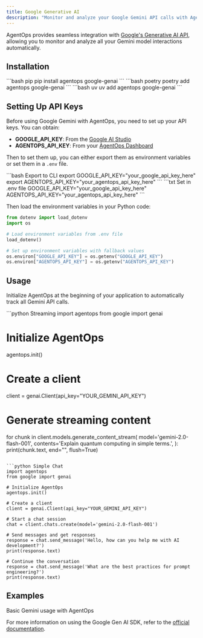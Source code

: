 ```yaml
---
title: Google Generative AI
description: "Monitor and analyze your Google Gemini API calls with AgentOps"
---
```


AgentOps provides seamless integration with [Google's Generative AI API](https://ai.google.dev/), allowing you to monitor and analyze all your Gemini model interactions automatically.

## Installation

<CodeGroup>
  ```bash pip
  pip install agentops google-genai
  ```
  ```bash poetry
  poetry add agentops google-genai
  ```
  ```bash uv
  uv add agentops google-genai
  ```
</CodeGroup>

## Setting Up API Keys

Before using Google Gemini with AgentOps, you need to set up your API keys. You can obtain:
- **GOOGLE_API_KEY**: From the [Google AI Studio](https://aistudio.google.com/app/apikey)
- **AGENTOPS_API_KEY**: From your [AgentOps Dashboard](https://app.agentops.ai/)

Then to set them up, you can either export them as environment variables or set them in a `.env` file.

<CodeGroup>
```bash Export to CLI
export GOOGLE_API_KEY="your_google_api_key_here"
export AGENTOPS_API_KEY="your_agentops_api_key_here"
```
```txt Set in .env file
GOOGLE_API_KEY="your_google_api_key_here"
AGENTOPS_API_KEY="your_agentops_api_key_here"
```
</CodeGroup>

Then load the environment variables in your Python code:

```python
from dotenv import load_dotenv
import os

# Load environment variables from .env file
load_dotenv()

# Set up environment variables with fallback values
os.environ["GOOGLE_API_KEY"] = os.getenv("GOOGLE_API_KEY")
os.environ["AGENTOPS_API_KEY"] = os.getenv("AGENTOPS_API_KEY")
```

## Usage

Initialize AgentOps at the beginning of your application to automatically track all Gemini API calls.

<CodeGroup>
```python Streaming
import agentops
from google import genai

# Initialize AgentOps
agentops.init()

# Create a client
client = genai.Client(api_key="YOUR_GEMINI_API_KEY")

# Generate streaming content
for chunk in client.models.generate_content_stream(
    model='gemini-2.0-flash-001',
    contents='Explain quantum computing in simple terms.',
):
    print(chunk.text, end="", flush=True)
```

```python Simple Chat
import agentops
from google import genai

# Initialize AgentOps
agentops.init()

# Create a client
client = genai.Client(api_key="YOUR_GEMINI_API_KEY")

# Start a chat session
chat = client.chats.create(model='gemini-2.0-flash-001')

# Send messages and get responses
response = chat.send_message('Hello, how can you help me with AI development?')
print(response.text)

# Continue the conversation
response = chat.send_message('What are the best practices for prompt engineering?')
print(response.text)
```
</CodeGroup>

## Examples

<CardGroup cols={2}>
  <Card title="Gemini Quickstart Notebook" icon="notebook" href="/v2/examples/google_generative_ai">
    Basic Gemini usage with AgentOps
  </Card>
</CardGroup>

For more information on using the Google Gen AI SDK, refer to the [official documentation](https://googleapis.github.io/python-genai/).

<script type="module" src="/scripts/github_stars.js"></script>
<script type="module" src="/scripts/scroll-img-fadein-animation.js"></script>
<script type="module" src="/scripts/button_heartbeat_animation.js"></script>
<script type="css" src="/styles/styles.css"></script>
